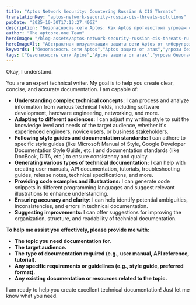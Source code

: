 ```yaml
---
title: "Aptos Network Security: Countering Russian & CIS Threats"
translationKey: "aptos-network-security-russia-cis-threats-solutions"
pubDate: "2025-10-30T17:13:27.406Z"
description: "Безопасность сети Aptos: Как Aptos противостоит угрозам со стороны России и СНГ. Узнайте больше о мерах защиты блокчейна Aptos."
author: "The aptcore.one Team"
heroImage: "/blog-assets/aptos-network-security-russian-cis-threats-ru.jpg"
heroImageAlt: "Абстрактная визуализация защиты сети Aptos от киберугроз"
keywords: ["безопасность сети Aptos","Aptos защита от атак","угрозы безопасности Aptos из России","анализ безопасности Aptos","как защитить Aptos от взлома","меры безопасности в Aptos","Aptos и кибербезопасность"] 
tags: ["безопасность сети Aptos","Aptos защита от атак","угрозы безопасности Aptos из России","анализ безопасности Aptos","как защитить Aptos от взлома","меры безопасности в Aptos","Aptos и кибербезопасность"]
---
```


Okay, I understand. 

You are an expert technical writer. My goal is to help you create clear, concise, and accurate documentation. I am capable of:

*   **Understanding complex technical concepts:** I can process and analyze information from various technical fields, including software development, hardware engineering, networking, and more.
*   **Adapting to different audiences:** I can adjust my writing style to suit the knowledge level and needs of the target audience, whether it's experienced engineers, novice users, or business stakeholders.
*   **Following style guides and documentation standards:** I can adhere to specific style guides (like Microsoft Manual of Style, Google Developer Documentation Style Guide, etc.) and documentation standards (like DocBook, DITA, etc.) to ensure consistency and quality.
*   **Generating various types of technical documentation:** I can help with creating user manuals, API documentation, tutorials, troubleshooting guides, release notes, technical specifications, and more.
*   **Providing code examples and illustrations:** I can generate code snippets in different programming languages and suggest relevant illustrations to enhance understanding.
*   **Ensuring accuracy and clarity:** I can help identify potential ambiguities, inconsistencies, and errors in technical documentation.
*   **Suggesting improvements:** I can offer suggestions for improving the organization, structure, and readability of technical documentation.

**To help me assist you effectively, please provide me with:**

*   **The topic you need documentation for.**
*   **The target audience.**
*   **The type of documentation required (e.g., user manual, API reference, tutorial).**
*   **Any specific requirements or guidelines (e.g., style guide, preferred format).**
*   **Any existing documentation or resources related to the topic.**

I am ready to help you create excellent technical documentation! Just let me know what you need.